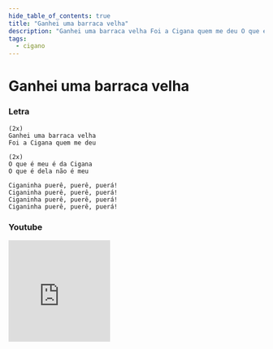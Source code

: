 ```yaml
---
hide_table_of_contents: true
title: "Ganhei uma barraca velha"
description: "Ganhei uma barraca velha Foi a Cigana quem me deu O que é meu é da Cigana O que é dela não é meu Ciganinha puerê, puerê, puerá! Ciganinha puerê, puerê, puerá! Ciganinha puerê, puerê, puerá! Ciganinha puerê, puerê, puerá!"
tags:
  - cigano
---
```


# Ganhei uma barraca velha

### Letra

```text
(2x)
Ganhei uma barraca velha
Foi a Cigana quem me deu

(2x)
O que é meu é da Cigana
O que é dela não é meu

Ciganinha puerê, puerê, puerá!
Ciganinha puerê, puerê, puerá!
Ciganinha puerê, puerê, puerá!
Ciganinha puerê, puerê, puerá!
```

### Youtube

<iframe
  width="200"
  height="200"
  src="https://www.youtube.com/embed/uCQCIHLstLU"
  title="YouTube video player"
  frameborder="0"
  allow="accelerometer; autoplay; clipboard-write; encrypted-media; gyroscope; picture-in-picture; web-share"
  referrerpolicy="strict-origin-when-cross-origin"
  allowfullscreen
></iframe>